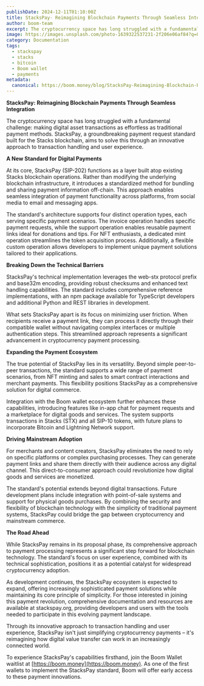 ```yaml
---
publishDate: 2024-12-11T01:10:00Z
title: StacksPay- Reimagining Blockchain Payments Through Seamless Integration
author: boom-team
excerpt: The cryptocurrency space has long struggled with a fundamental challenge, making digital asset transactions as effortless as traditional payment methods. StacksPay, a groundbreaking payment request standard built for the Stacks blockchain, aims to solve this through an innovative approach to transaction handling and user experience.
image: https://images.unsplash.com/photo-1639322537231-2f206e06af84?q=80&w=1932&auto=format&fit=crop&ixlib=rb-4.0.3&ixid=M3wxMjA3fDB8MHxwaG90by1wYWdlfHx8fGVufDB8fHx8fA%3D%3D
category: Documentation
tags:
  - stackspay
  - stacks
  - bitcoin
  - Boom wallet
  - payments
metadata:
  canonical: https://boom.money/blog/StacksPay-Reimagining-Blockchain-Payments-Through-Seamless-Integration
---
```


**StacksPay: Reimagining Blockchain Payments Through Seamless Integration**

 
The cryptocurrency space has long struggled with a fundamental challenge: making digital asset transactions as effortless as traditional payment methods. StacksPay, a groundbreaking payment request standard built for the Stacks blockchain, aims to solve this through an innovative approach to transaction handling and user experience.

 
**A New Standard for Digital Payments**

At its core, StacksPay (SIP-202) functions as a layer built atop existing Stacks blockchain operations. Rather than modifying the underlying blockchain infrastructure, it introduces a standardized method for bundling and sharing payment information off-chain. This approach enables seamless integration of payment functionality across platforms, from social media to email and messaging apps.

The standard's architecture supports four distinct operation types, each serving specific payment scenarios. The invoice operation handles specific payment requests, while the support operation enables reusable payment links ideal for donations and tips. For NFT enthusiasts, a dedicated mint operation streamlines the token acquisition process. Additionally, a flexible custom operation allows developers to implement unique payment solutions tailored to their applications.

 
**Breaking Down the Technical Barriers**

StacksPay's technical implementation leverages the web-stx protocol prefix and base32m encoding, providing robust checksums and enhanced text handling capabilities. The standard includes comprehensive reference implementations, with an npm package available for TypeScript developers and additional Python and REST libraries in development.

What sets StacksPay apart is its focus on minimizing user friction. When recipients receive a payment link, they can process it directly through their compatible wallet without navigating complex interfaces or multiple authentication steps. This streamlined approach represents a significant advancement in cryptocurrency payment processing.

 
**Expanding the Payment Ecosystem**

The true potential of StacksPay lies in its versatility. Beyond simple peer-to-peer transactions, the standard supports a wide range of payment scenarios, from NFT minting and sales to smart contract interactions and merchant payments. This flexibility positions StacksPay as a comprehensive solution for digital commerce.

Integration with the Boom wallet ecosystem further enhances these capabilities, introducing features like in-app chat for payment requests and a marketplace for digital goods and services. The system supports transactions in Stacks (STX) and all SIP-10 tokens, with future plans to incorporate Bitcoin and Lightning Network support.

 
**Driving Mainstream Adoption**

For merchants and content creators, StacksPay eliminates the need to rely on specific platforms or complex purchasing processes. They can generate payment links and share them directly with their audience across any digital channel. This direct-to-consumer approach could revolutionize how digital goods and services are monetized.

The standard's potential extends beyond digital transactions. Future development plans include integration with point-of-sale systems and support for physical goods purchases. By combining the security and flexibility of blockchain technology with the simplicity of traditional payment systems, StacksPay could bridge the gap between cryptocurrency and mainstream commerce.

 
**The Road Ahead**

While StacksPay remains in its proposal phase, its comprehensive approach to payment processing represents a significant step forward for blockchain technology. The standard's focus on user experience, combined with its technical sophistication, positions it as a potential catalyst for widespread cryptocurrency adoption.

As development continues, the StacksPay ecosystem is expected to expand, offering increasingly sophisticated payment solutions while maintaining its core principle of simplicity. For those interested in joining this payment revolution, comprehensive documentation and resources are available at stackspay.org, providing developers and users with the tools needed to participate in this evolving payment landscape.

Through its innovative approach to transaction handling and user experience, StacksPay isn't just simplifying cryptocurrency payments – it's reimagining how digital value transfer can work in an increasingly connected world.

To experience StacksPay's capabilities firsthand, join the Boom Wallet waitlist at [https://boom.money](https://boom.money). As one of the first wallets to implement the StacksPay standard, Boom will offer early access to these payment innovations.

